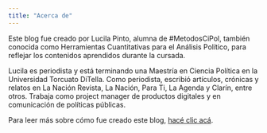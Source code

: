 ```yaml
---
title: "Acerca de"
---
```


Este blog fue creado por Lucila Pinto, alumna de #MetodosCiPol, también conocida como Herramientas Cuantitativas para el Análisis Político, para reflejar los contenidos aprendidos durante la cursada.

Lucila es periodista y está terminando una Maestría en Ciencia Política en la Universidad Torcuato DiTella. Como periodista, escribió artículos, crónicas y relatos en La Nación Revista, La Nación, Para Ti, La Agenda y Clarín, entre otros. Trabaja como project manager de productos digitales y en comunicación de políticas públicas.

Para leer más sobre cómo fue creado este blog, [hacé clic acá](/2021-02-03-comunicar/).


